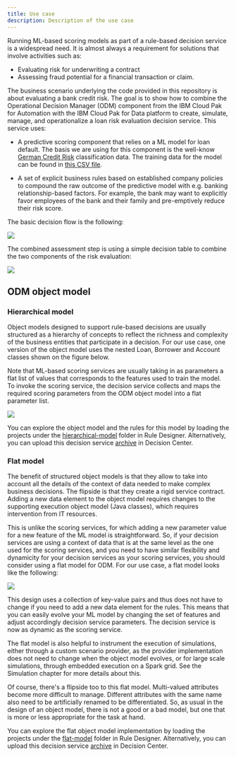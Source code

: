 ```yaml
---
title: Use case
description: Description of the use case
---
```


Running ML-based scoring models as part of a rule-based decision service is a widespread need. It is almost always a requirement for solutions that involve activities such as:
- Evaluating risk for underwriting a contract
- Assessing fraud potential for a financial transaction or claim.

The business scenario underlying the code provided in this repository is about evaluating a bank credit risk. The goal is to show how to combine the Operational Decision Manager (ODM) component from the IBM Cloud Pak for Automation with the IBM Cloud Pak for Data platform to create, simulate, manage, and operationalize a loan risk evaluation decision service. This service uses:

- A predictive scoring component that relies on a ML model for loan default. The basis we are using for this component is the well-know [German Credit Risk](https://archive.ics.uci.edu/ml/datasets/statlog+(german+credit+data)) classification data. The training data for the model can be found in [this CSV file](https://github.com/ibm-cloud-architecture/odm-cp4a-integration/blob/master/data/ml-training-data/gcr-training-data.csv).

- A set of explicit business rules based on established company policies to compound the raw outcome of the predictive model with e.g. banking relationship-based factors. For example, the bank may want to explicitly favor employees of the bank and their family and pre-emptively reduce their risk score.

The basic decision flow is the following:

![](../images/use-case-flow.png)

The combined assessment step is using a simple decision table to combine the two components of the risk evaluation:

![](../images/combined-risk-table.png)

## ODM object model

### Hierarchical model

Object models designed to support rule-based decisions are usually structured as a hierarchy of concepts to reflect the richness and complexity of the business entities that participate in a decision. For our use case, one version of the object model uses the nested Loan, Borrower and Account classes shown on the figure below.

Note that ML-based scoring services are usually taking in as parameters a flat list of values that corresponds to the features used to train the model.
To invoke the scoring service, the decision service collects and maps the required scoring parameters from the ODM object model into a flat parameter list.

![](../images/hierarchical-object-model.png)

You can explore the object model and the rules for this model by loading the projects under the [hierarchical-model](https://github.com/ibm-cloud-architecture/odm-cp4a-integration/tree/master/hierarchical-model) folder in Rule Designer.
Alternatively, you can upload this decision service [archive](https://github.com/ibm-cloud-architecture/odm-cp4a-integration/blob/master/data/exports/dc-export%20-%20risk-assessment-main.zip) in Decision Center.

### Flat model

The benefit of structured object models is that they allow to take into account all the details of the context of data needed to make complex business decisions. The flipside is that they create a rigid service contract. Adding a new data element to the object model requires changes to the supporting execution object model (Java classes), which requires intervention from IT resources.

This is unlike the scoring services, for which adding a new parameter value for a new feature of the ML model is straightforward. So, if your decision services are using a context of data that is at the same level as the one used for the scoring services, and you need to have similar flexibility and dynamicity for your decision services as your scoring services, you should consider using a flat model for ODM.
For our use case, a flat model looks like the following:

![](../images/flat-object-model.png)

This design uses a collection of key-value pairs and thus does not have to change if you need to add a new data element for the rules. This means that you can easily evolve your ML model by changing the set of features and adjust accordingly decision service parameters. The decision service is now as dynamic as the scoring service.

The flat model is also helpful to instrument the execution of simulations, either through a custom scenario provider, as the provider implementation does not need to change when the object model evolves, or for large scale simulations, through embedded execution on a Spark grid. See the Simulation chapter for more details about this.

Of course, there's a flipside too to this flat model. Multi-valued attributes become more difficult to manage. Different attributes with the same name also need to be artificially renamed to be differentiated. So, as usual in the design of an object model, there is not a good or a bad model, but one that is more or less appropriate for the task at hand.

You can explore the flat object model implementation by loading the projects under the [flat-model](https://github.com/ibm-cloud-architecture/odm-cp4a-integration/tree/master/flat-model) folder in Rule Designer.
Alternatively, you can upload this decision service [archive](https://github.com/ibm-cloud-architecture/odm-cp4a-integration/blob/master/data/exports/dc-export%20-%20dynamic-risk-assessment-main.zip) in Decision Center.


